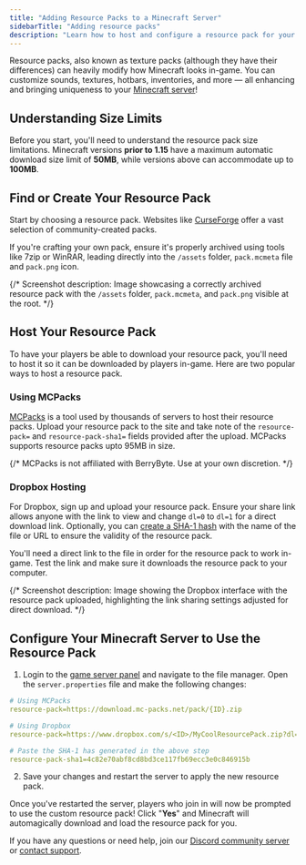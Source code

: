 ---
title: "Adding Resource Packs to a Minecraft Server"
sidebarTitle: "Adding resource packs"
description: "Learn how to host and configure a resource pack for your Minecraft Server."
---

Resource packs, also known as texture packs (although they have their differences) can heavily modify how Minecraft looks in-game. You can customize sounds, textures, hotbars, inventories, and more — all enhancing and bringing uniqueness to your [Minecraft server](https://berrybyte.net/minecraft)!

## Understanding Size Limits

Before you start, you'll need to understand the resource pack size limitations. Minecraft versions **prior to 1.15** have a maximum automatic download size limit of **50MB**, while versions above can accommodate up to **100MB**.

## Find or Create Your Resource Pack

Start by choosing a resource pack. Websites like [CurseForge](https://www.curseforge.com/minecraft/texture-packs) offer a vast selection of community-created packs.

If you're crafting your own pack, ensure it's properly archived using tools like 7zip or WinRAR, leading directly into the `/assets` folder,  `pack.mcmeta` file and `pack.png` icon.

{/* Screenshot description: Image showcasing a correctly archived resource pack with the `/assets` folder, `pack.mcmeta`, and `pack.png` visible at the root. */}

## Host Your Resource Pack

To have your players be able to download your resource pack, you'll need to host it so it can be downloaded by players in-game. Here are two popular ways to host a resource pack.

### Using MCPacks

[MCPacks](https://mc-packs.net) is a tool used by thousands of servers to host their resource packs. Upload your resource pack to the site and take note of the `resource-pack=` and `resource-pack-sha1=` fields provided after the upload. MCPacks supports resource packs upto 95MB in size.

{/* <Warning>MCPacks is not affiliated with BerryByte. Use at your own discretion.</Warning> */}

### Dropbox Hosting

For Dropbox, sign up and upload your resource pack. Ensure your share link allows anyone with the link to view and change `dl=0` to `dl=1` for a direct download link. Optionally, you can [create a SHA-1 hash](http://www.sha1-online.com/) with the name of the file or URL to ensure the validity of the resource pack.

<Info>You'll need a direct link to the file in order for the resource pack to work in-game. Test the link and make sure it downloads the resource pack to your computer.</Info>

{/* Screenshot description: Image showing the Dropbox interface with the resource pack uploaded, highlighting the link sharing settings adjusted for direct download. */}

## Configure Your Minecraft Server to Use the Resource Pack

1. Login to the [game server panel](https://game.berrybyte.net) and navigate to the file manager. Open the `server.properties` file and make the following changes:

```yml
# Using MCPacks
resource-pack=https://download.mc-packs.net/pack/{ID}.zip

# Using Dropbox
resource-pack=https://www.dropbox.com/s/<ID>/MyCoolResourcePack.zip?dl=1

# Paste the SHA-1 has generated in the above step
resource-pack-sha1=4c82e70abf8cd8bd3ce117fb69ecc3e0c846915b
```

2. Save your changes and restart the server to apply the new resource pack.

Once you've restarted the server, players who join in will now be prompted to use the custom resource pack! Click "**Yes**" and Minecraft will automagically download and load the resource pack for you.

If you have any questions or need help, join our [Discord community server](https://berrybyte.net/discord) or [contact support](https://berrybyte.net/tickets).